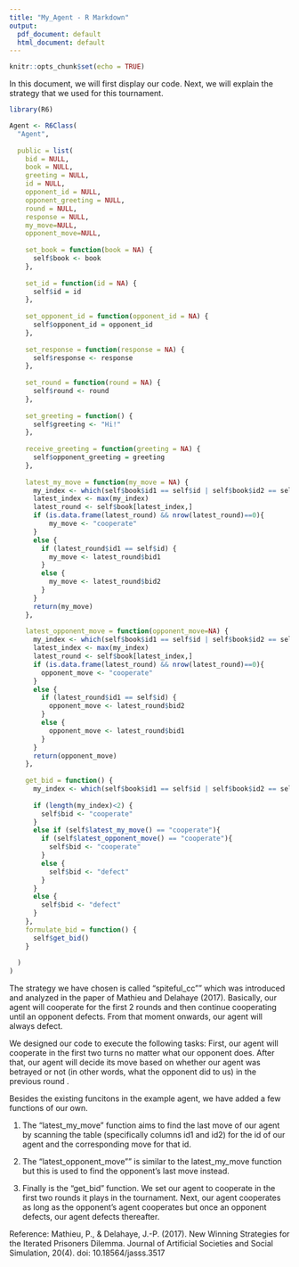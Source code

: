 ---
title: "My_Agent - R Markdown"
output:
  pdf_document: default
  html_document: default
---

```{r setup, include=FALSE}
knitr::opts_chunk$set(echo = TRUE)
```

In this document, we will first display our code. Next, we will explain the strategy that we used for this tournament.

```{r}
library(R6)

Agent <- R6Class(
  "Agent",
  
  public = list(
    bid = NULL,
    book = NULL,
    greeting = NULL,
    id = NULL,
    opponent_id = NULL,
    opponent_greeting = NULL,
    round = NULL,
    response = NULL,
    my_move=NULL,
    opponent_move=NULL,
    
    set_book = function(book = NA) {
      self$book <- book
    },
    
    set_id = function(id = NA) {
      self$id = id
    },
    
    set_opponent_id = function(opponent_id = NA) {
      self$opponent_id = opponent_id
    },
    
    set_response = function(response = NA) {
      self$response <- response
    },
    
    set_round = function(round = NA) {
      self$round <- round
    },
    
    set_greeting = function() {
      self$greeting <- "Hi!"
    },
    
    receive_greeting = function(greeting = NA) {
      self$opponent_greeting = greeting
    },
    
    latest_my_move = function(my_move = NA) {
      my_index <- which(self$book$id1 == self$id | self$book$id2 == self$id)
      latest_index <- max(my_index)
      latest_round <- self$book[latest_index,]
      if (is.data.frame(latest_round) && nrow(latest_round)==0){ 
          my_move <- "cooperate"
      }
      else {
        if (latest_round$id1 == self$id) {
          my_move <- latest_round$bid1
        }
        else {
          my_move <- latest_round$bid2
        }
      }
      return(my_move)
    },
    
    latest_opponent_move = function(opponent_move=NA) {
      my_index <- which(self$book$id1 == self$id | self$book$id2 == self$id)
      latest_index <- max(my_index)
      latest_round <- self$book[latest_index,]
      if (is.data.frame(latest_round) && nrow(latest_round)==0){
        opponent_move <- "cooperate"
      }
      else {
        if (latest_round$id1 == self$id) {
          opponent_move <- latest_round$bid2
        }
        else {
          opponent_move <- latest_round$bid1
        }
      }
      return(opponent_move)
    },
    
    get_bid = function() {
      my_index <- which(self$book$id1 == self$id | self$book$id2 == self$id)
      
      if (length(my_index)<2) { 
        self$bid <- "cooperate"
      }
      else if (self$latest_my_move() == "cooperate"){
        if (self$latest_opponent_move() == "cooperate"){
          self$bid <- "cooperate"
        }
        else {
          self$bid <- "defect"
        }
      }
      else {
        self$bid <- "defect"
      }
    },
    formulate_bid = function() {
      self$get_bid()
    }
    
  )
)
```

The strategy we have chosen is called "spiteful_cc"" which was introduced and analyzed in the paper of Mathieu and Delahaye (2017). Basically, our agent will cooperate for the first 2 rounds and then continue cooperating until an opponent defects. From that moment onwards, our agent will always defect. 


We designed our code to execute the following tasks:
First, our agent will cooperate in the first two turns no matter what our opponent does.
After that, our agent will decide its move based on whether our agent was betrayed or not (in other words, what the opponent did to us) in the previous round .


Besides the existing funcitons in the example agent, we have added a few functions of our own.

1. The "latest_my_move" function aims to find the last move of our agent by scanning the table (specifically columns id1 and id2) for the id of our agent and the corresponding move for that id. 

2. The "latest_opponent_move"" is similar to the latest_my_move function but this is used to find the opponent's last move instead. 

3. Finally is the "get_bid" function. We set our agent to cooperate in the first two rounds it plays in the tournament. Next, our agent cooperates as long as the opponent's agent cooperates but once an opponent defects, our agent defects thereafter.

Reference:
Mathieu, P., & Delahaye, J.-P. (2017). New Winning Strategies for the Iterated Prisoners Dilemma. Journal of Artificial Societies and Social Simulation, 20(4). doi: 10.18564/jasss.3517